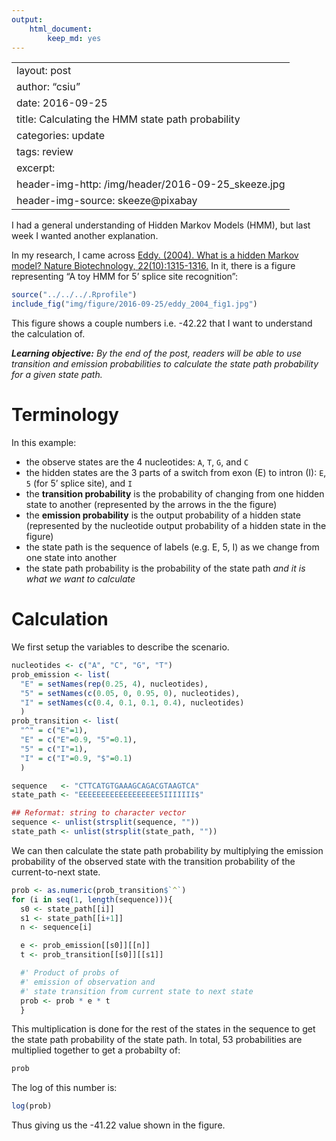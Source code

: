 ```yaml
---
output:
    html_document:
        keep_md: yes
---
```

---
layout: post
author: "csiu"
date: 2016-09-25
title: Calculating the HMM state path probability
categories: update
tags: review
excerpt:
header-img-http: /img/header/2016-09-25_skeeze.jpg
header-img-source: skeeze@pixabay
---

I had a general understanding of Hidden Markov Models (HMM), but last week I wanted another explanation.

In my research, I came across [Eddy. (2004). What is a hidden Markov model? Nature Biotechnology, 22(10):1315-1316.](http://www.ncbi.nlm.nih.gov/pubmed/15470472) In it, there is a figure representing "A toy HMM for 5' splice site recognition":

```r
source("../../../.Rprofile")
include_fig("img/figure/2016-09-25/eddy_2004_fig1.jpg")
```

This figure shows a couple numbers i.e. -42.22 that I want to understand the calculation of.

_**Learning objective:** By the end of the post, readers will be able to use transition and emission probabilities to calculate the state path probability for a given state path._

# Terminology

In this example:

- the observe states are the 4 nucleotides: `A`, `T`, `G`, and `C`
- the hidden states are the 3 parts of a switch from exon (E) to intron (I): `E`, `5` (for 5’ splice site), and `I`
- the **transition probability** is the probability of changing from one hidden state to another (represented by the arrows in the the figure)
- the **emission probability** is the output probability of a hidden state (represented by the nucleotide output probability of a hidden state in the figure)
- the state path is the sequence of labels (e.g. E, 5, I) as we change from one state into another
- the state path probability is the probability of the state path *and it is what we want to calculate*

# Calculation

We first setup the variables to describe the scenario.

```r
nucleotides <- c("A", "C", "G", "T")
prob_emission <- list(
  "E" = setNames(rep(0.25, 4), nucleotides),
  "5" = setNames(c(0.05, 0, 0.95, 0), nucleotides),
  "I" = setNames(c(0.4, 0.1, 0.1, 0.4), nucleotides)
  )
prob_transition <- list(
  "^" = c("E"=1),
  "E" = c("E"=0.9, "5"=0.1),
  "5" = c("I"=1),
  "I" = c("I"=0.9, "$"=0.1)
  )

sequence   <- "CTTCATGTGAAAGCAGACGTAAGTCA"
state_path <- "EEEEEEEEEEEEEEEEEE5IIIIIII$"

## Reformat: string to character vector
sequence <- unlist(strsplit(sequence, ""))
state_path <- unlist(strsplit(state_path, ""))
```

We can then calculate the state path probability by multiplying the emission probability of the observed state with the transition probability of the current-to-next state.

```r
prob <- as.numeric(prob_transition$`^`)
for (i in seq(1, length(sequence))){
  s0 <- state_path[[i]]
  s1 <- state_path[[i+1]]
  n <- sequence[i]

  e <- prob_emission[[s0]][[n]]
  t <- prob_transition[[s0]][[s1]]

  #' Product of probs of
  #' emission of observation and
  #' state transition from current state to next state
  prob <- prob * e * t
  }
```

This multiplication is done for the rest of the states in the sequence to get the state path probability of the state path. In total, 53 probabilities are multiplied together to get a probabilty of:

```r
prob
```

The log of this number is:

```r
log(prob)
```

Thus giving us the -41.22 value shown in the figure.

